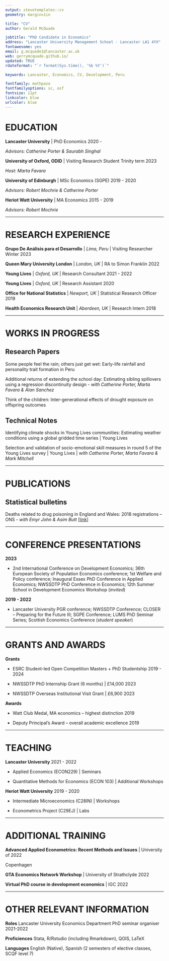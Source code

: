 ```yaml
---
output: stevetemplates::cv
geometry: margin=1in

title: "CV"
author: Gerald McQuade

jobtitle: "PhD Candidate in Economics"
address: "Lancaster University Management School · Lancaster LA1 4YX"
fontawesome: yes
email: g.mcquade1@lancaster.ac.uk
web: gerrymcquade.github.io/
updated: TRUE
rdateformat: "`r format(Sys.time(), '%b %Y')`"

keywords: Lancaster, Economics, CV, Development, Peru

fontfamily: mathpazo
fontfamilyoptions: sc, osf
fontsize: 11pt
linkcolor: blue
urlcolor: blue
---
```


# EDUCATION

**Lancaster University** | PhD Economics \hfill 2020 -

_Advisors: Catherine Porter & Saurabh Singhal_

**University of Oxford, ODID** | Visiting Research Student \hfill Trinity term 2023

_Host: Marta Favara_

**University of Edinburgh** | MSc Economics (SGPE) \hfill 2019 - 2020

_Advisors: Robert Mochrie & Catherine Porter_

**Heriot Watt University** | MA Economics \hfill 2015 - 2019

_Advisors: Robert Mochrie_

---------------------

# RESEARCH EXPERIENCE

**Grupo De Análisis para el Desarrollo** | _Lima, Peru_ | Visiting Researcher \hfill Winter 2023

**Queen Mary University London** | _London, UK_ | RA to Simon Franklin \hfill 2022

**Young Lives** | _Oxford, UK_ | Research Consultant \hfill 2021 - 2022

**Young Lives** | _Oxford, UK_ | Research Assistant \hfill 2020

**Office for National Statistics** | _Newport, UK_ | Statistical Research Officer \hfill 2019

**Health Economics Research Unit** | _Aberdeen, UK_ | Research Intern \hfill 2018

---------------------

# WORKS IN PROGRESS

## **Research Papers**

Some people feel the rain; others just get wet: Early-life rainfall and personality trait formation in Peru

Additional returns of extending the school day: Estimating sibling spillovers using a regression discontinuity design - _with Catherine Porter, Marta Favara & Alan Sanchez_ 

Think of the children: Inter-generational effects of drought exposure on offspring outcomes

## **Technical Notes**

Identifying climate shocks in Young Lives communities: Estimating weather conditions using a global gridded time series | Young Lives

Selection and validation of socio-emotional skill measures in round 5 of the Young Lives survey | Young Lives | _with Catherine Porter, Marta Favara & Mark Mitchell_ 

---------------------

# PUBLICATIONS

## **Statistical bulletins**

Deaths related to drug poisoning in England and Wales: 2018 registrations – ONS - _with Emyr John & Asim Butt_ [[link](https://cy.ons.gov.uk/peoplepopulationandcommunity/birthsdeathsandmarriages/deaths/bulletins/deathsrelatedtodrugpoisoninginenglandandwales/2018registrations)]

---------------------

# CONFERENCE PRESENTATIONS

 **2023** 

* 2nd International Conference on Development Economics; 36th European Society of Population Economics conference; 1st Welfare and Policy conference; Inaugural Essex PhD Conference in Applied Economics; NWSSDTP PhD Conference in Economics; 12th Summer School in Development Economics Workshop (_invited_)

**2019 - 2022** 

* Lancaster University PGR conference; NWSSDTP Conference; CLOSER – Preparing for the Future III;  SGPE Conference; LUMS PhD Seminar Series; Scottish Economics Conference (_student speaker_) 

---------------------

# GRANTS AND AWARDS

**Grants** 

* ESRC Student-led Open Competition Masters + PhD Studentship \hfill 2019 - 2024

* NWSSDTP PhD Internship Grant (6 months) | £14,000 \hfill 2023 

* NWSSDTP Overseas Institutional Visit Grant | £6,900 \hfill 2023

**Awards**

* Watt Club Medal, MA economics – highest distinction \hfill 2019

* Deputy Principal’s Award – overall academic excellence \hfill 2019


---------------------

# TEACHING

**Lancaster University** \hfill 2021 - 2022

* Applied Economics (ECON229) | Seminars

* Quantitative Methods for Economics (ECON 103) | Additional Workshops

**Heriot Watt University** \hfill 2019 - 2020

* Intermediate Microeconomics (C28IN) | Workshops

* Econometrics Project (C29EJ) | Labs

---------------------

# ADDITIONAL TRAINING

**Advanced Applied Econometrics: Recent Methods and Issues** | University of \hfill 2022

 Copenhagen 

**GTA Economics Network Workshop** | University of Strathclyde \hfill 2022

**Virtual PhD course in development economics** | IGC \hfill 2022

---------------------

# OTHER RELEVANT INFORMATION

**Roles**  Lancaster University Economics Department PhD seminar organiser \hfill 2021-2022

**Proficiences** Stata, R/Rstudio (including Rmarkdown), QGIS, LaTeX

**Languages** English (Native), Spanish (2 semesters of elective classes, SCQF level 7)
